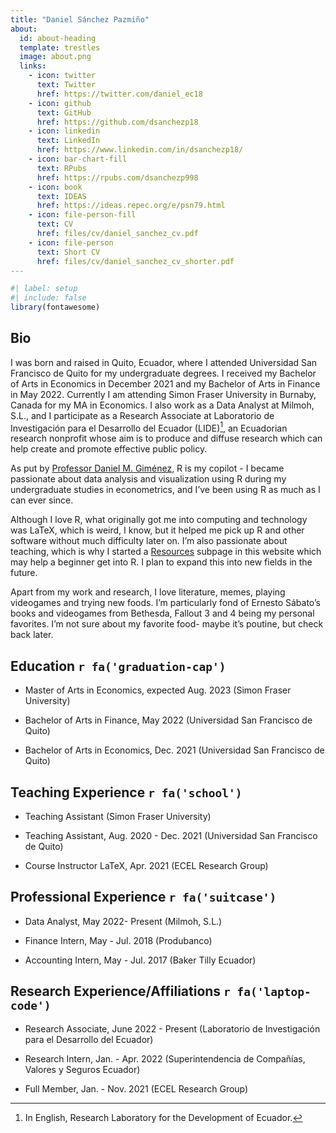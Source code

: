 ```yaml
---
title: "Daniel Sánchez Pazmiño"
about:
  id: about-heading
  template: trestles
  image: about.png
  links: 
    - icon: twitter
      text: Twitter
      href: https://twitter.com/daniel_ec18
    - icon: github
      text: GitHub
      href: https://github.com/dsanchezp18
    - icon: linkedin
      text: LinkedIn
      href: https://www.linkedin.com/in/dsanchezp18/
    - icon: bar-chart-fill
      text: RPubs
      href: https://rpubs.com/dsanchezp998
    - icon: book
      text: IDEAS
      href: https://ideas.repec.org/e/psn79.html
    - icon: file-person-fill
      text: CV
      href: files/cv/daniel_sanchez_cv.pdf
    - icon: file-person
      text: Short CV
      href: files/cv/daniel_sanchez_cv_shorter.pdf
---
```


:::{#about-heading}

```r
#| label: setup
#| include: false
library(fontawesome)
```

## Bio

I was born and raised in Quito, Ecuador, where I attended Universidad San Francisco de Quito for my undergraduate degrees. I received my Bachelor of Arts in Economics in December 2021 and my Bachelor of Arts in Finance in May 2022. Currently I am attending Simon Fraser University in Burnaby, Canada for my MA in Economics. I also work as a Data Analyst at Milmoh, S.L., and I participate as a Research Associate at Laboratorio de Investigación para el Desarrollo del Ecuador (LIDE)[^1], an Ecuadorian research nonprofit whose aim is to produce and diffuse research which can help create and promote effective public policy.

As put by [Professor Daniel M. Giménez](https://twitter.com/Ego_Ipse), R is my copilot - I became passionate about data analysis and visualization using R during my undergraduate studies in econometrics, and I've been using R as much as I can ever since. 

[^1]: In English, Research Laboratory for the Development of Ecuador.

:::

Although I love R, what originally got me into computing and technology was LaTeX, which is weird, I know, but it helped me pick up R and other software without much difficulty later on. I'm also passionate about teaching, which is why I started a [Resources](resources.qmd) subpage in this website which may help a beginner get into R. I plan to expand this into new fields in the future.

Apart from my work and research, I love literature, memes, playing videogames and trying new foods. I'm particularly fond of Ernesto Sábato's books and videogames from Bethesda, Fallout 3 and 4 being my personal favorites. I'm not sure about my favorite food- maybe it's poutine, but check back later.


## Education `r fa('graduation-cap')`

-   Master of Arts in Economics, expected Aug. 2023 (Simon Fraser University)

-   Bachelor of Arts in Finance, May 2022 (Universidad San Francisco de Quito)

-   Bachelor of Arts in Economics, Dec. 2021 (Universidad San Francisco de Quito)

## Teaching Experience `r fa('school')`

-   Teaching Assistant (Simon Fraser University)

-   Teaching Assistant, Aug. 2020 - Dec. 2021 (Universidad San Francisco de Quito)

-   Course Instructor LaTeX, Apr. 2021 (ECEL Research Group)

## Professional Experience `r fa('suitcase')`

-   Data Analyst, May 2022- Present (Milmoh, S.L.)

-   Finance Intern, May - Jul. 2018 (Produbanco)

-   Accounting Intern, May - Jul. 2017 (Baker Tilly Ecuador)

## Research Experience/Affiliations `r fa('laptop-code')`

-   Research Associate, June 2022 - Present (Laboratorio de Investigación para el Desarrollo del Ecuador)

-   Research Intern, Jan. - Apr. 2022 (Superintendencia de Compañías, Valores y Seguros Ecuador)

-   Full Member, Jan. - Nov. 2021 (ECEL Research Group)
